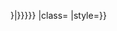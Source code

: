 <includeonly></div>{{Col-float |width={{#if:{{{nextcol|{{{width|}}}}}}|{{{nextcol|{{{width|}}}}}}}} |class={{{class|}}} |style={{{style|}}}}}</includeonly><noinclude>{{Documentation|{{ns:Template}}:Col-float/doc}}
</noinclude>